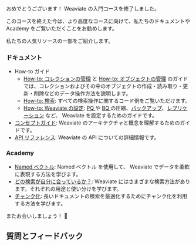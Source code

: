 おめでとうございます！ Weaviate の入門コースを修了しました。

このコースを終えた今は、より高度なコースに向けて、私たちのドキュメントや Academy をご覧いただくことをお勧めします。

私たちの人気リソースの一部をご紹介します。

### ドキュメント

- How-to ガイド  
    - [How-to: コレクションの管理](/weaviate/manage-collections/index.mdx) と [How-to: オブジェクトの管理](/weaviate/manage-objects/index.mdx) のガイドでは、コレクションおよびその中のオブジェクトの作成・読み取り・更新・削除などのデータ操作方法を説明します。  
    - [How-to: 検索](/weaviate/search/index.mdx): すべての検索操作に関するコード例をご覧いただけます。  
    - [How-to: Weaviate の設定](/weaviate/configuration/index.mdx): [ PQ ](/weaviate/configuration/compression/pq-compression.md) や [ BQ ](/weaviate/configuration/compression/bq-compression.md) の圧縮、[バックアップ](/deploy/configuration/backups.md)、[レプリケーション](/deploy/configuration/replication.md) など、 Weaviate を設定するためのガイドです。  
- [コンセプトガイド](/weaviate/concepts/index.md): Weaviate のアーキテクチャと概念を理解するためのガイドです。  
- [ API リファレンス](/weaviate/api/index.mdx): Weaviate の API についての詳細情報です。  

### Academy

- [Named ベクトル](/academy/py/named_vectors): Named ベクトル を使用して、 Weaviate でデータを柔軟に表現する方法を学びます。  
- [どの検索が自分に合っているか？](/academy/py/standalone/which_search): Weaviate にはさまざまな検索方法があります。それぞれの用途と使い分けを学びます。  
- [チャンク化](/academy/py/standalone/chunking): 長いドキュメントの検索を最適化するためにチャンク化を利用する方法を学びます。  


<CTASocials />

またお会いしましょう！ 👋

## 質問とフィードバック


<DocsFeedback/>